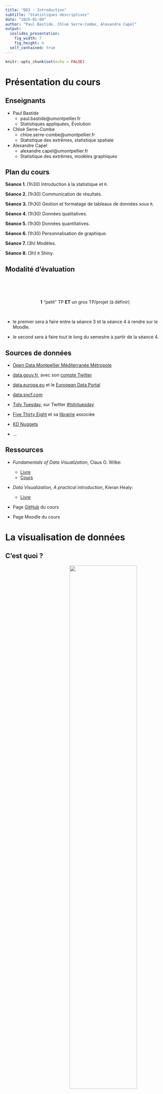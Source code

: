 ```yaml
---
title: "DO3 - Introduction"
subtitle: "Statistiques descriptives"
date: "2025-01-09"
author: "Paul Bastide, Chloé Serre-Combe, Alexandre Capel"
output:
  ioslides_presentation:
    fig_width: 7
    fig_height: 4
  self_contained: true
---
```


```r
knitr::opts_chunk$set(echo = FALSE)
```


<!-- ************************************************************************ -->
# Présentation du cours
<!-- ************************************************************************ -->

## Enseignants

- Paul Bastide
    - paul.bastide@umontpellier.fr
    - Statistiques appliquées, Évolution

- Chloé Serre-Combe
    - chloe.serre-combe@umontpellier.fr
    - Statistique des extrêmes, statistique spatiale

- Alexandre Capel
    - alexandre.capel@umontpellier.fr
    - Statistique des extrêmes, modèles graphiques

## Plan du cours

**Séance 1. **(1h30) Introduction à la statistique et `R`.

**Séance 2. **(1h30) Communication de résultats.

**Séance 3. **(1h30) Gestion et formatage de tableaux de données sous `R`.

**Séance 4. **(1h30) Données qualitatives.

**Séance 5. **(1h30) Données quantitatives.

**Séance 6. **(1h30) Personnalisation de graphique.

**Séance 7. **(3h) Modèles.

**Séance 8. **(3h) `R` Shiny.

## Modalité d'évaluation {.build}

<br> \newline
<br> \newline
<br> \newline

<center> **1** "petit" TP **ET** un gros TP/projet (à définir) </center>

<br> \newline

- le premier sera à faire entre la séance 3 et la séance 4 à rendre sur le Moodle.

- le second sera à faire tout le long du semestre à partir de la séance 4.


## Sources de données

* [Open Data Montpellier Méditerranée Métropole](https://data.montpellier3m.fr/datasets)

* [data.gouv.fr](https://www.data.gouv.fr/fr/),
avec son [compte Twitter](https://twitter.com/datagouvfr)

* [data.europa.eu](https://data.europa.eu/euodp/en/home) et le [European Data Portal](https://www.europeandataportal.eu/en)

* [data.sncf.com](https://data.sncf.com)

* [Tidy Tuesday](https://github.com/rfordatascience/tidytuesday#datasets), sur Twitter [#tidytuesday](https://twitter.com/search?q=%23tidytuesday)

* [Five Thirty Eight](https://data.fivethirtyeight.com/)
et sa [librairie](https://CRAN.R-project.org/package=fivethirtyeight) associée

* [KD Nuggets](https://www.kdnuggets.com/datasets/index.html)

* ...


## Ressources

* *Fundamentals of Data Visualization*, Claus O. Wilke:
  * [Livre](https://clauswilke.com/dataviz/)
  * [Cours](https://wilkelab.org/SDS375/)

* *Data Visualization, A practical introduction*, Kieran Healy:
  * [Livre](https://socviz.co/)

* Page [GitHub](https://github.com/alxkpl/ig4-dataviz) du cours

* Page Moodle du cours

<!-- ************************************************************************ -->
# La visualisation de données
<!-- ************************************************************************ -->

## C'est quoi ? {.build} 
<center><img src = "figures/schema_dataviz.png" width = 65% style = "text-align: right; vertical-align: middle"></img></center>

*inspiré du schéma du cours [SDS 375](https://wilkelab.org/SDS375/) de Claus O. Wilke*

<!-- ************************************************************************ -->
# Les statistiques
<!-- ************************************************************************ -->
 
## Une idée 

<center><img src = "figures/iceberg-statistics.jpg" width = 80% style = "text-align: right; vertical-align: middle"></img></center>

image empruntée d'un cours de F. Muñoz.


## But du jeu {.build}

<center>
*Étudier les propriétés d'une* **population**  
$~$
</center>

1. L'ensemble des français
2. L'ensemble des foyers fiscaux
3. L'ensemble des arbres d'une forêt
4. L'ensemble des surfaces cultivables


<center>
*à partir d'un* **échantillon**.  
$~$
</center>

1. Sondage auprès des français
2. Contrôles fiscaux
3. Quelques arbres pris au hasard
4. Sondage auprès des agriculteurs


## Définitions {.build}

**Individu**: *unités statistiques soumises à l'étude*

$\hookrightarrow$ un arbre

**Population**: *ensemble de tous les individus concernés par l'étude*

$\hookrightarrow$ la forêt de Fontainebleau

**Échantillon**: *sous-ensemble de la population*

$\hookrightarrow$ arbres abattus par les gardes champêtres

**Taille** de l'échantillon: *nombre d'individus dans l'échantillon*

$\hookrightarrow$ nombre d'arbres abattus par les gardes champêtres


## Exemples {.build}

**Individu**: un français  
**Population**: tous les français  
**Échantillon**: sondage IPSOS  
**Taille**: 10000  

**Individu**: un foyer fiscal  
**Population**: tous les foyers fiscaux  
**Échantillon**: les foyers fiscaux contrôlés  
**Taille**: 1000  

**Individu**: une parcelle agricole  
**Population**: toutes surfaces cultivables d'Occitanie  
**Échantillon**: mon potager  
**Taille**: 1  

## Problématique {.build}

$\rightarrow$ on pose une **question** sur la population.

$\rightarrow$ on répond en mesurant une **variable** sur les individus de l'échantillon.

## Exemples {.build}

Combien d'enfants ont les français ?

**Individu**: un français  
**Population**: tous les français  
**Échantillon**: sondage IPSOS  
**Taille**: 10000  
**Variable**: nombre d'enfants

Combien payent les français en impôts sur le revenu ?

**Individu**: un foyer fiscal  
**Population**: tous les foyers fiscaux  
**Échantillon**: les foyers fiscaux contrôlés  
**Taille**: 1000  
**Variable**: somme versée à l'administration

## Exemples {.build}

Les arbres de la forêt de Fontainebleau sont-ils en bonne santé ?

**Individu**: un arbre  
**Population**: la forêt de Fontainebleau  
**Échantillon**: arbres abattus  
**Taille**: 100  
**Variable**: santé de l'arbre  

Quelle est l'orientation des parcelles agricoles ?

**Individu**: une parcelle agricole  
**Population**: toutes surfaces cultivables d'Occitanie  
**Échantillon**: mon potager  
**Taille**: 1  
**Variable**: orientation

## Variable et modalités {.build}

**Variable**: caractéristique mesurée

**Modalités**: valeurs possibles de la variable

## Exemples {.build}

**Variable**: nombre d'enfants  
**Modalités**: un chiffre positif

**Variable**: somme versée à l'administration  
**Valeurs**: un nombre positif

**Variable**: santé de l'arbre   
**Modalités**: mauvaise, moyenne, bonne, excellente

**Variable**: orientation  
**Modalités**: Nord, Sud, Est, Ouest

## Variable et modalités 

**Variable**: caractéristique mesurée

**Modalités**: valeurs possibles de la variable

**Attention**: les modalités doivent être:

* *incompatibles* la réponse d'un individu ne peut appartenir à plus d'une modalité;
* *exhaustives* : toutes les situations possibles doivent être prévues ;
* *sans ambiguité* : éviter des erreurs de classement.

## Variables qualitatives et quantitatives {.build}

* **Qualitative** les modalités sont des **noms**.

  - **ordinale**: échelle entre les modalités
  - **nominales**: pas de relation d'ordre entre les modalités.

$~$  
$~$

* **Quantitative** les modalités sont des **nombres**.

  - **discrète**: nombres "isolés" (chiffres entiers)
  - **continus**: valeurs réelles (nombres à virgules)
  
## Exemples

**Variable**: nombre d'enfants; $\qquad$ **Modalités**: un chiffre  

>* $\to$ quantitative, discrète

**Variable**: somme versée à l'administration  
**Valeurs**: un nombre positif

>* $\to$ quantitative, continue

**Variable**: santé de l'arbre   
**Modalités**: mauvaise, moyenne, bonne, excellente

>* $\to$ qualitative, ordinale

**Variable**: orientation; $\qquad$ **Modalités**: Nord, Sud, Est, Ouest

>* $\to$ qualitative, nominale
  
## Démarche statistique {.build}

1 - On se pose une question sur une population.

*Quel âge ont les montpelliérains ?*

2 - On définit une variable à mesurer.

*âge (variable quantitative continue)*

3 - On choisi un échantillon.

*sondage auprès de 1000 montpelliérains tirés au hasard*

4 - On mesure la variable sur les individus de l'échantillon.

*"Bonjour Monsieur, c'est pour un sondage, quel âge avez-vous ?"*

5 - Et après ?

<!-- ************************************************************************ -->
# `R`
<!-- ************************************************************************ -->

## Rappel {.build}

<center><img src = "figures/schema_dataviz.png" width = 65% style = "text-align: right; vertical-align: middle"></img></center>


`R` est la solution

## `R`-Studio {.build}

C'est une interface : 

- avec son propre langage de programmation (fichier `.R`).

- optimisée pour la statistique (la plupart des notions sont codées dans des librairies).

- permet de produire des figures de qualité.

- permet de produire des rapports pour la transmission des résultats (`.Rmd`...)

## `R`-Studio

<br> \newline
<br> \newline
<br> \newline
<br> \newline
<br> \newline


<center> Ce transparent est fait à l'aide de `R`-studio. </center>

<!-- ************************************************************************ -->
# Rudiments de `R`
<!-- ************************************************************************ -->

## Structure

L'interface est structurée ainsi : 

<center><img src="figures/structure.png" height="350px" /></center>

## Opérations

- Les opérations classiques : `+`, `-`, `*` et `/` (`**` ou `^` pour la puissance). 

- Opérateur sur les booléens :
```r
# ou 
TRUE || FALSE
# et 
TRUE && FALSE
```


## Déclaration de variable 

Il y a deux manières de déclarer une variable : 

```r
a <- 2
# ou 
b = "deux"

print(c(a, b))
```

<br> \newline

(on peut même faire dans ce sens `->`).

## Création de vecteur simples

Il faut utiliser la lettre `c`: 

```r
a <- c(1, 2, 3, 4)
print(a)

# L'indexation commence à 1 et se fait avec des crochets. 
print(a[1])
```

## Boucles classiques

- *if* : 
```r
if(condition){
  ...
}
```

- *for* : 
```r
for(i in liste_index){
  ...
}
```

- *while* : 
```r
while(condition){
  ...
}
```

## Fonctions de bases 

Il y a aussi des fonctions "classiques" utiles en statistiques :

<br> \newline

- `mean()` calcule la moyenne d'un vecteur.

- `var()` calcule la variance d'un vecteur.

- `1:n` crée un vecteur de allant de $1$ à $n$ (utile pour les boucles `for`).

<br> \newline

et pleins d'autres...


<!-- ************************************************************************ -->
# Manipulation et aberrations
<!-- ************************************************************************ -->

## C'est si facile pourtant...

Pourquoi faire ce cours ? C'est facile de faire un beau graphique...

<br> \newline

<center> Non pas vraiment... </center>

## Vaccins

<center><img src="figures/graphs/hospitalisation.jpg" height="350px" /></center>


## Grèves SNCF

<center><img src="figures/graphs/greve_sncf_bfm.jpg" height="350px" /></center>

Source : [Libération](https://www.liberation.fr/checknews/2018/04/27/est-ce-que-bfmtv-a-vraiment-affiche-un-graphique-a-camembert-trompeur-sur-le-soutien-a-la-greve-des-_1653615/)

## Sondages

<center><img src="figures/graphs/camembert_3D.jpg" height="350px" /></center>

$~$

[Source](https://quoidansmonassiette.fr/tromper-avec-graphiques-representations-visuelles-pour-manipuler-opinion-publique-guide/)


## Grèves SNCF

<center><img src="figures/graphs/greve_sncf.jpg" height="350px" /></center>

Source : [Libération](https://www.liberation.fr/checknews/2018/04/27/est-ce-que-bfmtv-a-vraiment-affiche-un-graphique-a-camembert-trompeur-sur-le-soutien-a-la-greve-des-_1653615/) 



## Places en médecine

<center><img src="figures/graphs/medecins_tweet.png" height="500px" /></center>

Source : Notre ancienne ministre

## Economic Growth

<center><img src="figures/graphs/trump.jpg" height="500px" /></center>

Source : Ce bon vieux Donald






